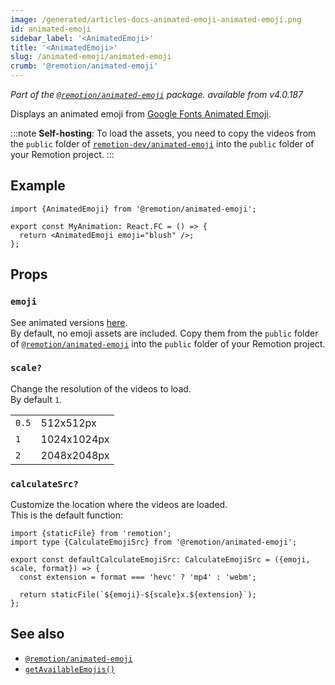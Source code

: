 ```yaml
---
image: /generated/articles-docs-animated-emoji-animated-emoji.png
id: animated-emoji
sidebar_label: '<AnimatedEmoji>'
title: '<AnimatedEmoji>'
slug: /animated-emoji/animated-emoji
crumb: '@remotion/animated-emoji'
---
```



_Part of the [`@remotion/animated-emoji`](/docs/animated-emoji) package._
_available from v4.0.187_

Displays an animated emoji from [Google Fonts Animated Emoji](https://googlefonts.github.io/noto-emoji-animation/).

:::note
**Self-hosting**: To load the assets, you need to copy the videos from the `public` folder of [`remotion-dev/animated-emoji`](https://github.com/remotion-dev/animated-emoji) into the `public` folder of your Remotion project.
:::

## Example

```tsx title="Animation.tsx"
import {AnimatedEmoji} from '@remotion/animated-emoji';

export const MyAnimation: React.FC = () => {
  return <AnimatedEmoji emoji="blush" />;
};
```

## Props

### `emoji`

See animated versions [here](https://googlefonts.github.io/noto-emoji-animation/).  
By default, no emoji assets are included. Copy them from the `public` folder of [`@remotion/animated-emoji`](/docs/animated-emoji) into the `public` folder of your Remotion project.

<AvailableEmoji />

### `scale?`

Change the resolution of the videos to load.  
By default `1`.

<table>
  <tr>
    <td>
      <code>0.5</code>
    </td>
    <td>512x512px</td>
  </tr>
  <tr>
    <td>
      <code>1</code>
    </td>
    <td>1024x1024px</td>
  </tr>
  <tr>
    <td>
      <code>2</code>
    </td>
    <td>2048x2048px</td>
  </tr>
</table>

### `calculateSrc?`

Customize the location where the videos are loaded.  
This is the default function:

```tsx twoslash title="calculate-src.ts"
import {staticFile} from 'remotion';
import type {CalculateEmojiSrc} from '@remotion/animated-emoji';

export const defaultCalculateEmojiSrc: CalculateEmojiSrc = ({emoji, scale, format}) => {
  const extension = format === 'hevc' ? 'mp4' : 'webm';

  return staticFile(`${emoji}-${scale}x.${extension}`);
};
```

## See also

- [`@remotion/animated-emoji`](/docs/animated-emoji)
- [`getAvailableEmojis()`](/docs/animated-emoji/get-available-emoji)
